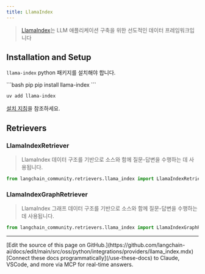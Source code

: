 ```yaml
---
title: LlamaIndex
---
```


>[LlamaIndex](https://www.llamaindex.ai/)는 LLM 애플리케이션 구축을 위한 선도적인 데이터 프레임워크입니다


## Installation and Setup

`llama-index` python 패키지를 설치해야 합니다.

<CodeGroup>
```bash pip
pip install llama-index
```

```bash uv
uv add llama-index
```
</CodeGroup>

[설치 지침](https://docs.llamaindex.ai/en/stable/getting_started/installation/)을 참조하세요.

## Retrievers

### LlamaIndexRetriever

>LlamaIndex 데이터 구조를 기반으로 소스와 함께 질문-답변을 수행하는 데 사용됩니다.

```python
from langchain_community.retrievers.llama_index import LlamaIndexRetriever
```

### LlamaIndexGraphRetriever

>LlamaIndex 그래프 데이터 구조를 기반으로 소스와 함께 질문-답변을 수행하는 데 사용됩니다.

```python
from langchain_community.retrievers.llama_index import LlamaIndexGraphRetriever
```

---

<Callout icon="pen-to-square" iconType="regular">
    [Edit the source of this page on GitHub.](https://github.com/langchain-ai/docs/edit/main/src/oss/python/integrations/providers/llama_index.mdx)
</Callout>
<Tip icon="terminal" iconType="regular">
    [Connect these docs programmatically](/use-these-docs) to Claude, VSCode, and more via MCP for    real-time answers.
</Tip>
